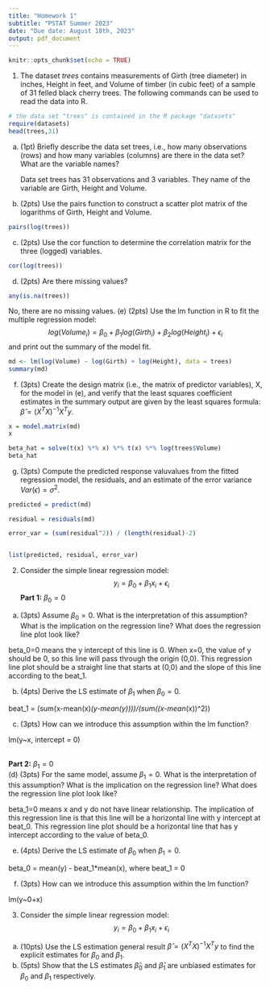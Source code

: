 ---
title: "Homework 1"
subtitle: "PSTAT Summer 2023"
date: "Due date: August 18th, 2023"
output: pdf_document
---

```{r setup, include=FALSE}
knitr::opts_chunk$set(echo = TRUE)
```

1. The dataset *trees* contains measurements of Girth (tree diameter) in inches, Height in feet, and Volume of timber (in cubic feet) of a sample of 31 felled black cherry trees. The following commands can be used to read the data into R.


```{r cereal}
# the data set "trees" is contained in the R package "datasets"
require(datasets)
head(trees,31)
```

(a) (1pt) Briefly describe the data set trees, i.e., how many observations  (rows) and how many variables (columns) are there in the data set? What are the variable names?

    Data set trees has 31 observations and 3 variables. They name of the variable are Girth, Height and Volume.


(b) (2pts) Use the pairs function to construct a scatter plot matrix of the logarithms of Girth, Height and Volume.
```{r}
pairs(log(trees))
```

(c) (2pts) Use the cor function to determine the correlation matrix for the three (logged) variables.
```{r}
cor(log(trees))
```
  
(d) (2pts) Are there missing values?
```{r}
any(is.na(trees))
```


  No, there are no missing values.
(e) (2pts) Use the lm function in R to fit the multiple regression model:
$$log(Volume_i) = \beta_0 + \beta_1 log(Girth_i) + \beta_2 log(Height_i) + \epsilon_i$$
and print out the summary of the model fit.
```{r}
md <- lm(log(Volume) ~ log(Girth) + log(Height), data = trees)
summary(md)
```


(f) (3pts) Create the design matrix (i.e., the matrix of predictor variables), X, for the model in (e), and verify that the least squares coefficient estimates in the summary output are given by the least squares formula: $\hat\beta = (X^TX)^{-1}X^Ty$.
```{r}
x = model.matrix(md)
x

beta_hat = solve(t(x) %*% x) %*% t(x) %*% log(trees$Volume)
beta_hat
```

(g) (3pts) Compute the predicted response valuvalues from the fitted regression model, the residuals, and an estimate of the error variance $Var(\epsilon) = \sigma^2$.
```{r}
predicted = predict(md)

residual = residuals(md)

error_var = (sum(residual^2)) / (length(residual)-2)


list(predicted, residual, error_var)
```


2. Consider the simple linear regression model:
$$y_i=\beta_0 + \beta_1x_i + \epsilon_i$$
**Part 1:** $\beta_0=0$
(a) (3pts) Assume $\beta_0=0$. What is the interpretation of this assumption? What is the implication on the regression line? What does the regression line plot look like?

beta_0=0 means the y intercept of this line is 0. When x=0, the value of y    should be 0, so this line will pass through the origin (0,0). This regression
line plot should be a straight line that starts at (0,0) and the slope of     this line according to the beat_1.

(b) (4pts) Derive the LS estimate of $\beta_1$ when $\beta_0=0$.

beat_1 = (sum(x-mean(x)*(y-mean(y))))/(sum((x-mean*(x))^2))

(c) (3pts) How can we introduce this assumption within the lm function?\

lm(y~x, intercept = 0)
  

\
**Part 2:** $\beta_1=0$\
(d) (3pts) For the same model, assume $\beta_1=0$. What is the interpretation of this assumption? What is the implication on the regression line? What does the regression line plot look like?

beta_1=0 means x and y do not have linear relationship. The implication of this regression line is that this line will be a horizontal line with y intercept at beat_0. This regression line plot should be a horizontal line that has y intercept according to the value of beta_0.

(e) (4pts) Derive the LS estimate of $\beta_0$ when $\beta_1=0$.

beta_0 =  mean(y) - beat_1*mean(x), where beat_1 = 0

(f) (3pts) How can we introduce this assumption within the lm function?

lm(y~0+x)

3. Consider the simple linear regression model:
$$y_i = \beta_0 + \beta_1x_i + \epsilon_i$$
(a) (10pts) Use the LS estimation general result $\hat\beta = (X^TX)^{-1}X^Ty$ to find the explicit estimates for $\beta_0$ and $\beta_1$.
(b) (5pts) Show that the LS estimates $\hat\beta_0$ and $\hat\beta_1$ are unbiased estimates for $\beta_0$ and $\beta_1$ respectively.